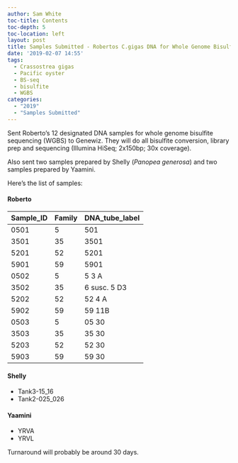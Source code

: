 ```yaml
---
author: Sam White
toc-title: Contents
toc-depth: 5
toc-location: left
layout: post
title: Samples Submitted - Robertos C.gigas DNA for Whole Genome Bisulfite Sequencing (Genewiz)
date: '2019-02-07 14:55'
tags:
  - Crassostrea gigas
  - Pacific oyster
  - BS-seq
  - bisulfite
  - WGBS
categories:
  - "2019"
  - "Samples Submitted"
---
```

Sent Roberto's 12 designated DNA samples for whole genome bisulfite sequencing (WGBS) to Genewiz. They will do all bisulfite conversion, library prep and sequencing (Illumina HiSeq; 2x150bp; 30x coverage).

Also sent two samples prepared by Shelly (_Panopea generosa_) and two samples prepared by Yaamini.

Here's the list of samples:

#### Roberto

| Sample_ID | Family | DNA_tube_label |
|-----------|--------|----------------|
| 0501      | 5      | 501            |
| 3501      | 35     | 3501           |
| 5201      | 52     | 5201           |
| 5901      | 59     | 5901           |
| 0502      | 5      | 5 3 A          |
| 3502      | 35     | 6 susc. 5 D3   |
| 5202      | 52     | 52 4 A         |
| 5902      | 59     | 59 11B         |
| 0503      | 5      | 05 30          |
| 3503      | 35     | 35 30          |
| 5203      | 52     | 52 30          |
| 5903      | 59     | 59 30          |

#### Shelly

- Tank3-15_16
- Tank2-025_026

#### Yaamini

- YRVA
- YRVL

Turnaround will probably be around 30 days.
